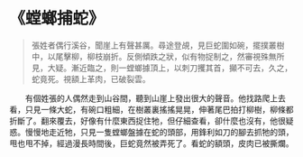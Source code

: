 # 《螳螂捕蛇》

> 張姓者偶行溪谷，聞崖上有聲甚厲。尋途登覘，見巨蛇圍如碗，擺撲叢樹中，以尾擊柳，柳枝崩折。反側傾跌之狀，似有物捉制之，然審視殊無所見，大疑。漸近臨之，則一螳螂據頂上，以刺刀攫其首，攧不可去，久之，蛇竟死。視額上革肉，已破裂雲。

&emsp;&emsp;有個姓張的人偶然走到山谷間，聽到山崖上發出很大的聲音。他找路爬上去看，只見一條大蛇，有碗口粗細，在樹叢裏搖搖晃晃，伸著尾巴拍打柳樹，柳條都折斷了。翻來覆去，好像有什麼東西捉住牠，但仔細查看，卻什麼也沒有，他很疑惑。慢慢地走近牠，只見一隻螳螂盤據在蛇的頭部，用鋒利如刀的腳去抓牠的頭，甩也甩不掉，經過漫長時間後，巨蛇竟然被弄死了。看蛇的額頭，皮肉已被撕爛。
